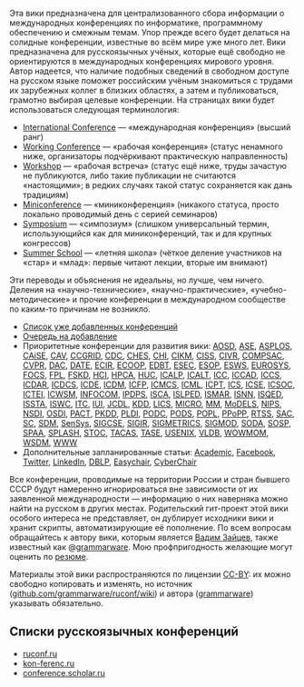 Эта вики предназначена для централизованного сбора информации о международных конференциях по информатике, программному обеспечению и смежным темам. Упор прежде всего будет делаться на солидные конференции, известные во всём мире уже много лет. Вики предназначена для русскоязычных учёных, которые ещё свободно не ориентируются в международных конференциях мирового уровня. Автор надеется, что наличие подобных сведений в свободном доступе на русском языке поможет российским учёным знакомиться с трудами их зарубежных коллег в близких областях, а затем и публиковаться, грамотно выбирая целевые конференции. На страницах вики будет использоваться следующая терминология:

* [[International Conference]] — «международная конференция» (высший ранг)
* [[Working Conference]] — «рабочая конференция» (статус ненамного ниже, организаторы подчёркивают практическую направленность)
* [[Workshop]] — «рабочая встреча» (статус ещё ниже, труды зачастую не публикуются, либо такие публикации не считаются «настоящими»; в редких случаях такой статус сохраняется как дань традициям)
* [[Miniconference]] — «миниконференция» (никакого статуса, просто локально проводимый день с серией семинаров)
* [[Symposium]] — «симпозиум» (слишком универсальный термин, использующийся как для миниконференций, так и для крупных конгрессов)
* [[Summer School]] — «летняя школа» (чёткое деление участников на «стар» и «млад»: первые читают лекции, вторые им внимают)

Эти переводы и объяснения не идеальны, но лучше, чем ничего. Деления на «научно-технические», «научно-практические», «учебно-методические» и прочие конференции в международном сообществе по каким-то причинам не возникло.

* [[All|Список уже добавленных конференций]]
* [[TODO|Очередь на добавление]]
* Приоритетные конференции для развития вики: [[AOSD]], [[ASE]], [[ASPLOS]], [[CAiSE]], [[CAV]], [[CCGRID]], [[CDC]], [[CHES]], [[CHI]], [[CIKM]], [[CISS]], [[CIVR]], [[COMPSAC]], [[CVPR]], [[DAC]], [[DATE]], [[ECIR]], [[ECOOP]], [[EDBT]], [[ESEC]], [[ESOP]], [[ESWS]], [[EUROSYS]], [[FOCS]], [[FPL]], [[FSKD]], [[HCI]], [[HPCA]], [[HUC]], [[ICALP]], [[ICALT]], [[ICC]], [[ICCAD]], [[ICCS]], [[ICDAR]], [[ICDCS]], [[ICDE]], [[ICDM]], [[ICFP]], [[ICMCS]], [[ICML]], [[ICPT]], [[ICS]], [[ICSE]], [[ICSOC]], [[ICTEI]], [[ICWSM]], [[INFOCOM]], [[IPDPS]], [[ISCA]], [[ISLPED]], [[ISMAR]], [[ISNN]], [[ISQED]], [[ISSTA]], [[ISWC]], [[ITC]], [[IUI]], [[JCDL]], [[KDD]], [[LICS]], [[MICRO]], [[MM]], [[MoDELS]], [[NIPS]], [[NSDI]], [[OSDI]], [[PACT]], [[PKDD]], [[PLDI]], [[PODC]], [[PODS]], [[POPL]], [[PPoPP]], [[RTSS]], [[SAC]], [[SC]], [[SDM]], [[SenSys]], [[SIGCSE]], [[SIGIR]], [[SIGMETRICS]], [[SIGMOD]], [[SODA]], [[SOSP]], [[SPAA]], [[SPLASH]], [[STOC]], [[TACAS]], [[TASE]], [[USENIX]], [[VLDB]], [[WOWMOM]], [[WSDM]], [[WWW]]
* Дополнительные запланированные статьи: [[Academic]], [[Facebook]], [[Twitter]], [[LinkedIn]], [[DBLP]], [[Easychair]], [[CyberChair]]

Все конференции, проводимые на территории России и стран бывшего СССР будут намеренно игнорироваться вне зависимости от их заявленной международности — информацию о них наверняка можно найти на русском в других местах. Родительский гит-проект этой вики особого интереса не представляет, он дублирует исходники вики и хранит скрипты, автоматизирующие её пополнение. По всем вопросам обращайтесь к автору вики, которым является [http://grammarware.net Вадим Зайцев], также известный как @[http://twitter.com/grammarware grammarware]. Мою профпригодность желающие могут оценить по [http://cwi.academia.edu/VadimZaytsev/CurriculumVitae резюме].

Материалы этой вики распространяются по лицензии [http://creativecommons.org/licenses/by/3.0/deed.ru CC-BY]: их можно свободно копировать и изменять, но источник ([http://github.com/grammarware/ruconf/wiki/ github.com/grammarware/ruconf/wiki]) и автора ([http://github.com/grammarware/ grammarware]) указывать обязательно.

== Списки русскоязычных конференций ==
* [http://www.ruconf.ru/ ruconf.ru]
* [http://www.kon-ferenc.ru/ kon-ferenc.ru]
* [http://conference.scholar.ru/ conference.scholar.ru]

